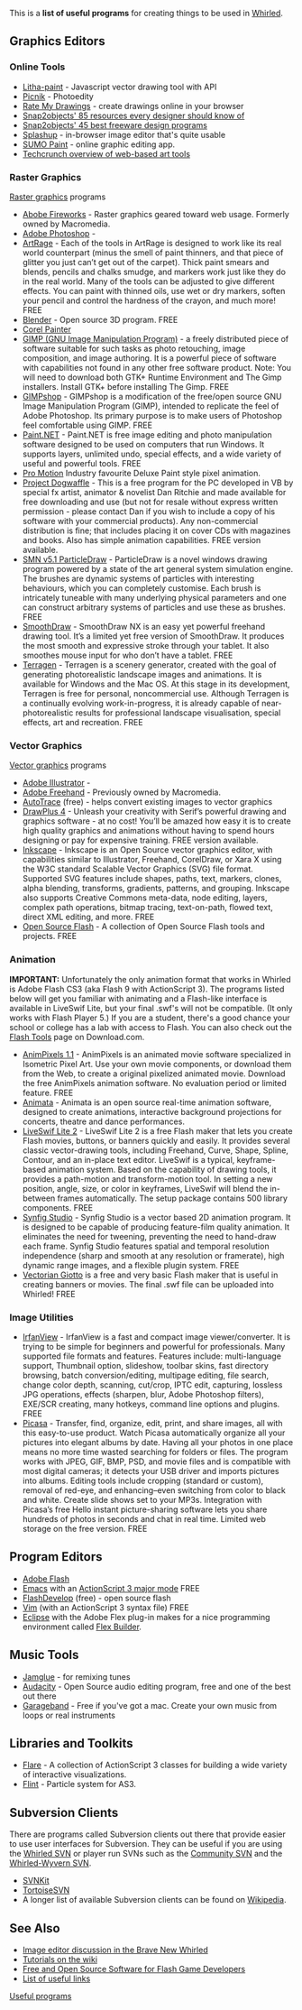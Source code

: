 This is a '''list of useful programs''' for creating things to be used in [[Whirled]].  

== Graphics Editors ==
=== Online Tools ===

* [http://litha-paint.com/ Litha-paint] - Javascript vector drawing tool with API
* [http://www.picnik.com/app Picnik] - Photoedity
* [http://www.ratemydrawings.com/index.php Rate My Drawings] - create drawings online in your browser
* [http://www.snap2objects.com/2007/06/06/85-killer-resources-every-designer-should-know/ Snap2objects' 85 resources every designer should know of]
* [http://www.snap2objects.com/2007/07/20/45-best-freeware-design-programs/ Snap2objects' 45 best freeware design programs]
* [http://www.splashup.com/ Splashup] - in-browser image editor that's quite usable
* [http://www.sumopaint.com/app/ SUMO Paint] - online graphic editing app.
* [http://www.techcrunch.com/2007/02/04/online-photo-editing-overview Techcrunch overview of web-based art tools]

=== Raster Graphics ===
[[Wikipedia:Raster graphics|Raster graphics]] programs

* [http://www.adobe.com/products/fireworks/ Abobe Fireworks] - Raster graphics geared toward web usage.  Formerly owned by Macromedia.
* [http://www.adobe.com/products/photoshop/ Adobe Photoshop] - 
* [http://www.artrage.com/ ArtRage] - Each of the tools in ArtRage is designed to work like its real world counterpart (minus the smell of paint thinners, and that piece of glitter you just can’t get out of the carpet). Thick paint smears and blends, pencils and chalks smudge, and markers work just like they do in the real world. Many of the tools can be adjusted to give different effects. You can paint with thinned oils, use wet or dry markers, soften your pencil and control the hardness of the crayon, and much more! FREE
* [http://blender.org/ Blender] - Open source 3D program. FREE
* [http://www.corel.com/painterx/ Corel Painter]
* [http://www.gimp.org/downloads/ GIMP (GNU Image Manipulation Program)] - a freely distributed piece of software suitable for such tasks as photo retouching, image composition, and image authoring. It is a powerful piece of software with capabilities not found in any other free software product. Note: You will need to download both GTK+ Runtime Environment and The Gimp installers. Install GTK+ before installing The Gimp. FREE
* [http://www.gimpshop.com/ GIMPshop] - GIMPshop is a modification of the free/open source GNU Image Manipulation Program (GIMP), intended to replicate the feel of Adobe Photoshop. Its primary purpose is to make users of Photoshop feel comfortable using GIMP. FREE
* [http://www.getpaint.net/ Paint.NET] - Paint.NET is free image editing and photo manipulation software designed to be used on computers that run Windows. It supports layers, unlimited undo, special effects, and a wide variety of useful and powerful tools. FREE
* [http://cosmigo.com/promotion Pro Motion] Industry favourite Deluxe Paint style pixel animation.
* [http://www.thebest3d.com/dogwaffle/ Project Dogwaffle] - This is a free program for the PC developed in VB by special fx artist, animator & novelist Dan Ritchie and made available for free downloading and use (but not for resale without express written permission - please contact Dan if you wish to include a copy of his software with your commercial products). Any non-commercial distribution is fine; that includes placing it on cover CDs with magazines and books.  Also has simple animation capabilities. FREE version available.
* [http://www.anandavala.info/TASTMOTNOR/code/v5.1/ParticleDraw/SMNPD5_1.html SMN v5.1 ParticleDraw] - ParticleDraw is a novel windows drawing program powered by a state of the art general system simulation engine. The brushes are dynamic systems of particles with interesting behaviours, which you can completely customise. Each brush is intricately tuneable with many underlying physical parameters and one can construct arbitrary systems of particles and use these as brushes. FREE
* [http://www.smoothdraw.com/ SmoothDraw] - SmoothDraw NX is an easy yet powerful freehand drawing tool. It’s a limited yet free version of SmoothDraw. It produces the most smooth and expressive stroke through your tablet. It also smoothes mouse input for who don’t have a tablet. FREE
* [http://www.planetside.co.uk/terragen/ Terragen] - Terragen is a scenery generator, created with the goal of generating photorealistic landscape images and animations. It is available for Windows and the Mac OS. At this stage in its development, Terragen is free for personal, noncommercial use. Although Terragen is a continually evolving work-in-progress, it is already capable of near-photorealistic results for professional landscape visualisation, special effects, art and recreation. FREE

=== Vector Graphics ===
[[Wikipedia:Vector graphics|Vector graphics]] programs

* [http://www.adobe.com/products/illustrator/ Adobe Illustrator] - 
* [http://www.adobe.com/products/freehand/ Adobe Freehand] - Previously owned by Macromedia.
* [http://autotrace.sourceforge.net/ AutoTrace] (free) - helps convert existing images to vector graphics
* [http://www.freeserifsoftware.com/software/DrawPlus/default.asp DrawPlus 4] - Unleash your creativity with Serif’s powerful drawing and graphics software - at no cost! You’ll be amazed how easy it is to create high quality graphics and animations without having to spend hours designing or pay for expensive training. FREE version available.
* [http://www.inkscape.org/ Inkscape] - Inkscape is an Open Source vector graphics editor, with capabilities similar to Illustrator, Freehand, CorelDraw, or Xara X using the W3C standard Scalable Vector Graphics (SVG) file format. Supported SVG features include shapes, paths, text, markers, clones, alpha blending, transforms, gradients, patterns, and grouping. Inkscape also supports Creative Commons meta-data, node editing, layers, complex path operations, bitmap tracing, text-on-path, flowed text, direct XML editing, and more. FREE
* [http://www.osflash.org/open_source_flash_projects/ Open Source Flash] - A collection of Open Source Flash tools and projects. FREE

=== Animation ===
'''IMPORTANT:''' Unfortunately the only animation format that works in Whirled is Adobe Flash CS3 (aka Flash 9 with ActionScript 3). The programs listed below will get you familiar with animating and a Flash-like interface is available in LiveSwif Lite, but your final .swf's will not be compatible. (It only works with Flash Player 5.) If you are a student, there's a good chance your school or college has a lab with access to Flash. You can also check out the [http://www.download.com/Flash-Design-Tools/3150-6676_4-0.html?tag=dir Flash Tools] page on Download.com.

* [http://www.animpixels.com/ AnimPixels 1.1] - AnimPixels is an animated movie software specialized in Isometric Pixel Art. Use your own movie components, or download them from the Web, to create a original pixelized animated movie. Download the free AnimPixels animation software. No evaluation period or limited feature. FREE
* [http://animata.kibu.hu/ Animata] - Animata is an open source real-time animation software, designed to create animations, interactive background projections for concerts, theatre and dance performances.
* [http://www.softpedia.com/get/Internet/WEB-Design/Flash/LiveSwif-Lite.shtml LiveSwif Lite 2] - LiveSwif Lite 2 is a free Flash maker that lets you create Flash movies, buttons, or banners quickly and easily. It provides several classic vector-drawing tools, including Freehand, Curve, Shape, Spline, Contour, and an in-place text editor. LiveSwif is a typical, keyframe-based animation system. Based on the capability of drawing tools, it provides a path-motion and transform-motion tool. In setting a new position, angle, size, or color in keyframes, LiveSwif will blend the in-between frames automatically. The setup package contains 500 library components. FREE
* [http://www.synfig.com/ Synfig Studio] - Synfig Studio is a vector based 2D animation program. It is designed to be capable of producing feature-film quality animation. It eliminates the need for tweening, preventing the need to hand-draw each frame. Synfig Studio features spatial and temporal resolution independence (sharp and smooth at any resolution or framerate), high dynamic range images, and a flexible plugin system. FREE
* [http://vectorian.com/downloads Vectorian Giotto] is a free and very basic Flash maker that is useful in creating banners or movies. The final .swf file can be uploaded into Whirled! FREE

=== Image Utilities ===
* [http://www.irfanview.com/ IrfanView] - IrfanView is a fast and compact image viewer/converter. It is trying to be simple for beginners and powerful for professionals. Many supported file formats and features. Features include: multi-language support, Thumbnail option, slideshow, toolbar skins, fast directory browsing, batch conversion/editing, multipage editing, file search, change color depth, scanning, cut/crop, IPTC edit, capturing, lossless JPG operations, effects (sharpen, blur, Adobe Photoshop filters), EXE/SCR creating, many hotkeys, command line options and plugins. FREE
* [http://www.google.com/picasa/ Picasa] - Transfer, find, organize, edit, print, and share images, all with this easy-to-use product. Watch Picasa automatically organize all your pictures into elegant albums by date. Having all your photos in one place means no more time wasted searching for folders or files. The program works with JPEG, GIF, BMP, PSD, and movie files and is compatible with most digital cameras; it detects your USB driver and imports pictures into albums. Editing tools include cropping (standard or custom), removal of red-eye, and enhancing–even switching from color to black and white. Create slide shows set to your MP3s. Integration with Picasa’s free Hello instant picture-sharing software lets you share hundreds of photos in seconds and chat in real time. Limited web storage on the free version. FREE

== Program Editors ==

*[http://www.adobe.com/products/flash/flashpro/ Adobe Flash]
*[http://www.gnu.org/software/emacs/ Emacs] with an [http://blog.pettomato.com/?p=22 ActionScript 3 major mode] FREE
*[http://www.osflash.org/flashdevelop FlashDevelop] (free) - open source flash
*[http://vim.org/ Vim] (with an ActionScript 3 syntax file) FREE
*[http://www.eclipse.org/ Eclipse] with the Adobe Flex plug-in makes for a nice programming environment called [[Flex Builder]].

== Music Tools ==

* [http://www.jamglue.com/ Jamglue] - for remixing tunes
* [http://audacity.sourceforge.net/ Audacity] - Open Source audio editing program, free and one of the best out there
* [http://www.apple.com/ilife/garageband/ Garageband] - Free if you've got a mac. Create your own music from loops or real instruments

== Libraries and Toolkits ==

* [http://flare.prefuse.org/ Flare] - A collection of ActionScript 3 classes for building a wide variety of interactive visualizations.
* [http://flintparticles.org/ Flint] - Particle system for AS3.


== Subversion Clients ==
There are programs called Subversion clients out there that provide easier to use user interfaces for Subversion.  They can be useful if you are using the [[SVN FAQ|Whirled SVN]] or player run SVNs such as the [[Community SVN]] and the [http://code.google.com/p/whirled-wyvern/ Whirled-Wyvern SVN].

* [http://svnkit.com/ SVNKit]
* [http://tortoisesvn.net/ TortoiseSVN]
* A longer list of available Subversion clients can be found on [[Wikipedia:Comparison of Subversion clients|Wikipedia]].

== See Also ==
*[http://www.whirled.com/#whirleds-t_519 Image editor discussion in the Brave New Whirled]
*[[:Category:Tutorials|Tutorials on the wiki]]
* [http://mochiland.com/articles/free-and-open-source-software-for-flash-game-developers Free and Open Source Software for Flash Game Developers]
*[[List of useful links]]

[[Category:Lists|Useful programs]]